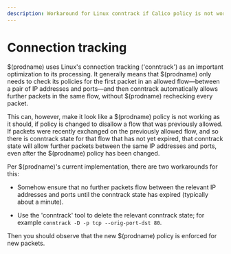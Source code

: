 ```yaml
---
description: Workaround for Linux conntrack if Calico policy is not working as it should.
---
```


# Connection tracking

$(prodname) uses Linux's connection tracking ('conntrack') as an important
optimization to its processing. It generally means that $(prodname) only needs to
check its policies for the first packet in an allowed flow—between a pair of
IP addresses and ports—and then conntrack automatically allows further
packets in the same flow, without $(prodname) rechecking every packet.

This can, however, make it look like a $(prodname) policy is not working as it
should, if policy is changed to disallow a flow that was previously allowed.
If packets were recently exchanged on the previously allowed flow, and so there
is conntrack state for that flow that has not yet expired, that conntrack state
will allow further packets between the same IP addresses and ports, even after
the $(prodname) policy has been changed.

Per $(prodname)'s current implementation, there are two workarounds for this:

- Somehow ensure that no further packets flow between the relevant IP
  addresses and ports until the conntrack state has expired (typically about
  a minute).

- Use the 'conntrack' tool to delete the relevant conntrack state; for example
  `conntrack -D -p tcp --orig-port-dst 80`.

Then you should observe that the new $(prodname) policy is enforced for new packets.
